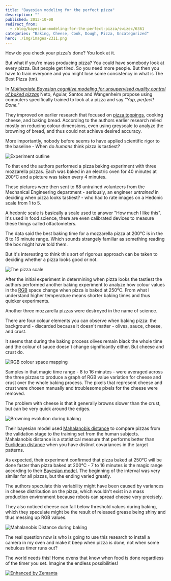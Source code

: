 ```yaml
---
title: "Bayesian modeling for the perfect pizza"
description: ""
published: 2013-10-08
redirect_from:
  - /blog/bayesian-modeling-for-the-perfect-pizza/swizec/6361
categories: "Baking, Cheese, Cook, Dough, Pizza, Uncategorized"
hero: ./img/images-2311.png
---
```


How do you check your pizza's done? You look at it.

But what if you're mass producing pizza? You could have somebody look at every pizza. But people get tired. So you need more people. But then you have to train everyone and you might lose some consistency in what is The Best Pizza (tm).

In [_Multivariate Bayesian cognitive modeling for unsupervised quality control of baked pizzas_](http://link.springer.com/article/10.1007%2Fs00138-011-0339-7) Neto, Aguiar, Santos and Wangenheim propose using computers specifically trained to look at a pizza and say _"Yup, perfect! Done."_

They improved on earlier research that focused on [pizza toppings](http://en.wikipedia.org/wiki/Pizza "Pizza"), cooking cheese, and baking bread. According to the authors earlier research relied mostly on reducing colour dimensions, even using greyscale to analyze the browning of bread, and thus could not achieve desired accuracy.

More importantly, nobody before seems to have applied scientific rigor to the baseline - When do _humans_ think pizza is tastiest?

![Experiment outline](./img/images-2311.png "Experiment outline")

To that end the authors performed a pizza baking experiment with three mozzarella pizzas. Each was baked in an electric oven for 40 minutes at 200°C and a picture was taken every 4 minutes.

These pictures were then sent to 68 untrained volunteers from the Mechanical Engineering department - seriously, an engineer _untrained_ in deciding when pizza looks tastiest? - who had to rate images on a Hedonic scale from 1 to 5.

A hedonic scale is basically a scale used to answer "How much I like this". It's used in food science, there are even calibrated devices to measure these things called olfactometers.

The data said the best baking time for a mozzarella pizza at 200°C is in the 8 to 16 minute range. Which sounds strangely familiar as something reading the box might have told them.

But it's interesting to think this sort of rigorous approach can be taken to deciding whether a pizza looks good or not.

![The pizza scale](./img/images-2312.png "The pizza scale")

After the initial experiment in determining when pizza looks the tastiest the authors performed another baking experiment to analyze how colour values in the [RGB](http://en.wikipedia.org/wiki/RGB_color_model "RGB color model") space change when pizza is baked at 250°C. From what I understand higher temperature means shorter baking times and thus quicker experiments.

Another three mozzarella pizzas were destroyed in the name of science.

There are four colour elements you can observe when baking pizza: the background - discarded because it doesn't matter - olives, sauce, cheese, and crust.

It seems that during the baking process olives remain black the whole time and the colour of sauce doesn't change significantly either. But cheese and crust do.

![RGB colour space mapping](./img/images-2313.png "RGB colour space mapping")

Samples in that magic time range - 8 to 16 minutes - were averaged across the three pizzas to produce a graph of RGB value variation for cheese and crust over the whole baking process. The pixels that represent cheese and crust were chosen manually and troublesome pixels for the cheese were removed.

The problem with cheese is that it generally browns slower than the crust, but can be very quick around the edges.

![Browning evolution during baking](./img/images-2316.png "Browning evolution during baking")

Their bayesian model used [Mahalanobis distance](http://en.wikipedia.org/wiki/Mahalanobis_distance "Mahalanobis distance") to compare pizzas from the validation stage to the training set from the human subjects. Mahalanobis distance is a statistical measure that performs better than [Euclidean distance](http://en.wikipedia.org/wiki/Euclidean_distance "Euclidean distance") when you have distinct covariances in the target patterns.

As expected, their experiment confirmed that pizza baked at 250°C will be done faster than pizza baked at 200°C - 7 to 16 minutes is the magic range according to their [Bayesian model](http://en.wikipedia.org/wiki/Bayesian_network "Bayesian network"). The beginning of the interval was very similar for all pizzas, but the ending varied greatly.

The authors speculate this variability might have been caused by variances in cheese distribution on the pizza, which wouldn't exist in a mass production environment because robots can spread cheese very precisely.

They also noticed cheese can fall below threshold values during baking, which they speculate might be the result of released grease being shiny and thus messing up RGB values.

![Mahalanobis Distance during baking](./img/images-2315.png "Mahalanobis Distance during baking")

The real question now is who is going to use this research to install a camera in my oven and make it beep when pizza is done, not when some nebulous timer runs out?

The world needs this! Home ovens that know when food is done regardless of the timer you set. Imagine the endless possibilities!

[![Enhanced by Zemanta](https://img.zemanta.com/zemified_e.png?x-id=65125c57-33a5-46ee-b605-aaee82183407)](http://www.zemanta.com/?px "Enhanced by Zemanta")
